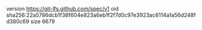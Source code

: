 version https://git-lfs.github.com/spec/v1
oid sha256:22a5786dcb1f38f604e823a6eb1f2f7d0c97e3923ac6114a1a56d248fd380c69
size 6679
